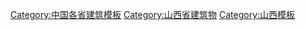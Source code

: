 [[Category:中国各省建筑模板|Category:中国各省建筑模板]]
[[Category:山西省建筑物|Category:山西省建筑物]]
[[Category:山西模板|Category:山西模板]]
